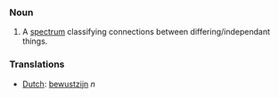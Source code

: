 === Noun ===

#A [[spectrum]] classifying connections between differing/independant things.

===Translations===
*[[Dutch]]: [[bewustzijn]] ''n''